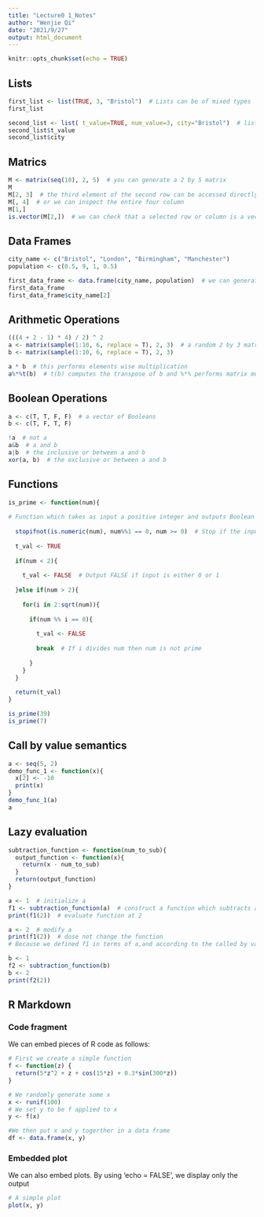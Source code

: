 ```yaml
---
title: "Lecture0 1_Notes"
author: "Wenjie Qi"
date: "2021/9/27"
output: html_document
---
```


```r
knitr::opts_chunk$set(echo = TRUE)
```


## Lists
```r
first_list <- list(TRUE, 3, "Bristol")  # Lists can be of mixed types
first_list

second_list <- list( t_value=TRUE, num_value=3, city="Bristol")  # lists members can be named
second_list$t_value
second_list$city

```


## Matrics
```r
M <- matrix(seq(10), 2, 5)  # you can generate a 2 by 5 matrix
M
M[2, 3]  # the third element of the second row can be accessed directly
M[, 4]  # or we can inspect the entire four column
M[1,]
is.vector(M[2,])  # we can check that a selected row or column is a vector or not
```


## Data Frames
```r
city_name <- c("Bristol", "London", "Birmingham", "Manchester")
population <- c(0.5, 9, 1, 0.5)

first_data_frame <- data.frame(city_name, population)  # we can generate a data frame like this
first_data_frame
first_data_frame$city_name[2]
```


## Arithmetic Operations
```r
(((4 + 2 - 1) * 4) / 2) ^ 2
a <- matrix(sample(1:10, 6, replace = T), 2, 3)  # a random 2 by 3 matrix
b <- matrix(sample(1:10, 6, replace = T), 2, 3)  

a * b  # this performs elements wise multiplication
a%*%t(b)  # t(b) computes the transpose of b and %*% performs matrix multiplication
```


## Boolean Operations
```r
a <- c(T, T, F, F)  # a vector of Booleans
b <- c(T, F, T, F)

!a  # not a
a&b  # a and b
a|b  # the inclusive or between a and b
xor(a, b)  # the exclusive or between a and b
```


## Functions
```r
is_prime <- function(num){
  
# Function which takes as input a positive integer and outputs Boolean - True if and only if the input is prime
  
  stopifnot(is.numeric(num), num%%1 == 0, num >= 0)  # Stop if the input is not a positive integer
  
  t_val <- TRUE
  
  if(num < 2){
    
    t_val <- FALSE  # Output FALSE if input is either 0 or 1
    
  }else if(num > 2){
    
    for(i in 2:sqrt(num)){
      
      if(num %% i == 0){
        
        t_val <- FALSE
        
        break  # If i divides num then num is not prime
        
      }
    }
  }
  
  return(t_val)
}

is_prime(39)
is_prime(7)
```


## Call by value semantics
```r
a <- seq(5, 2)
demo_func_1 <- function(x){
  x[2] <- -10
  print(x)
}
demo_func_1(a)
a
```


## Lazy evaluation
```r
subtraction_function <- function(num_to_sub){
  output_function <- function(x){
    return(x - num_to_sub)
  }
  return(output_function)
}

a <- 1  # initialize a
f1 <- subtraction_function(a)  # construct a function which subtracts a
print(f1(2))  # evaluate function at 2

a <- 2  # modify a
print(f1(2))  # dose not change the function
# Because we defined f1 in terms of a,and according to the called by value semantics, f1 have a copy of a instead of a itself

b <- 1
f2 <- subtraction_function(b)
b <- 2 
print(f2(2))
```


## R Markdown

### Code fragment
We can embed pieces of R code as follows:
```r

# First we create a simple function
f <- function(z) {
  return(5*z^2 + z + cos(15*z) + 0.3*sin(300*z))
}

# We randomly generate some x
x <- runif(100)
# We set y to be f applied to x
y <- f(x)

#We then put x and y togerther in a data frame
df <- data.frame(x, y)

```


### Embedded plot
We can also embed plots. By using 'echo = FALSE', we display only the output
```r
# A simple plot
plot(x, y)
```
















